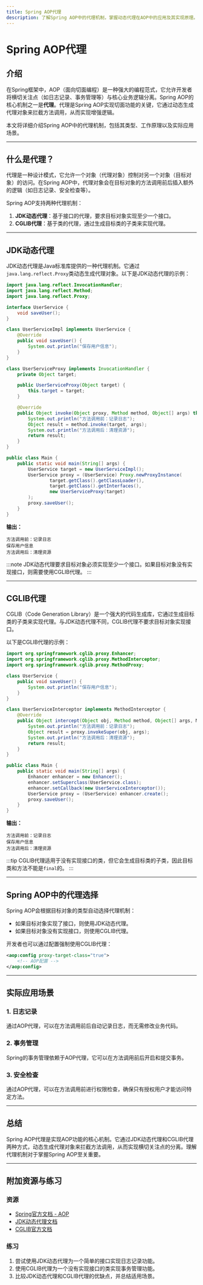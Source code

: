```yaml
---
title: Spring AOP代理
description: 了解Spring AOP中的代理机制，掌握动态代理在AOP中的应用及其实现原理。
---
```


# Spring AOP代理

## 介绍

在Spring框架中，AOP（面向切面编程）是一种强大的编程范式，它允许开发者将横切关注点（如日志记录、事务管理等）与核心业务逻辑分离。Spring AOP的核心机制之一是**代理**。代理是Spring AOP实现切面功能的关键，它通过动态生成代理对象来拦截方法调用，从而实现增强逻辑。

本文将详细介绍Spring AOP中的代理机制，包括其类型、工作原理以及实际应用场景。

---

## 什么是代理？

代理是一种设计模式，它允许一个对象（代理对象）控制对另一个对象（目标对象）的访问。在Spring AOP中，代理对象会在目标对象的方法调用前后插入额外的逻辑（如日志记录、安全检查等）。

Spring AOP支持两种代理机制：
1. **JDK动态代理**：基于接口的代理，要求目标对象实现至少一个接口。
2. **CGLIB代理**：基于类的代理，通过生成目标类的子类来实现代理。

---

## JDK动态代理

JDK动态代理是Java标准库提供的一种代理机制。它通过`java.lang.reflect.Proxy`类动态生成代理对象。以下是JDK动态代理的示例：

```java
import java.lang.reflect.InvocationHandler;
import java.lang.reflect.Method;
import java.lang.reflect.Proxy;

interface UserService {
    void saveUser();
}

class UserServiceImpl implements UserService {
    @Override
    public void saveUser() {
        System.out.println("保存用户信息");
    }
}

class UserServiceProxy implements InvocationHandler {
    private Object target;

    public UserServiceProxy(Object target) {
        this.target = target;
    }

    @Override
    public Object invoke(Object proxy, Method method, Object[] args) throws Throwable {
        System.out.println("方法调用前：记录日志");
        Object result = method.invoke(target, args);
        System.out.println("方法调用后：清理资源");
        return result;
    }
}

public class Main {
    public static void main(String[] args) {
        UserService target = new UserServiceImpl();
        UserService proxy = (UserService) Proxy.newProxyInstance(
                target.getClass().getClassLoader(),
                target.getClass().getInterfaces(),
                new UserServiceProxy(target)
        );
        proxy.saveUser();
    }
}
```

**输出：**
```
方法调用前：记录日志
保存用户信息
方法调用后：清理资源
```

:::note
JDK动态代理要求目标对象必须实现至少一个接口。如果目标对象没有实现接口，则需要使用CGLIB代理。
:::

---

## CGLIB代理

CGLIB（Code Generation Library）是一个强大的代码生成库，它通过生成目标类的子类来实现代理。与JDK动态代理不同，CGLIB代理不要求目标对象实现接口。

以下是CGLIB代理的示例：

```java
import org.springframework.cglib.proxy.Enhancer;
import org.springframework.cglib.proxy.MethodInterceptor;
import org.springframework.cglib.proxy.MethodProxy;

class UserService {
    public void saveUser() {
        System.out.println("保存用户信息");
    }
}

class UserServiceInterceptor implements MethodInterceptor {
    @Override
    public Object intercept(Object obj, Method method, Object[] args, MethodProxy proxy) throws Throwable {
        System.out.println("方法调用前：记录日志");
        Object result = proxy.invokeSuper(obj, args);
        System.out.println("方法调用后：清理资源");
        return result;
    }
}

public class Main {
    public static void main(String[] args) {
        Enhancer enhancer = new Enhancer();
        enhancer.setSuperclass(UserService.class);
        enhancer.setCallback(new UserServiceInterceptor());
        UserService proxy = (UserService) enhancer.create();
        proxy.saveUser();
    }
}
```

**输出：**
```
方法调用前：记录日志
保存用户信息
方法调用后：清理资源
```

:::tip
CGLIB代理适用于没有实现接口的类，但它会生成目标类的子类，因此目标类和方法不能是`final`的。
:::

---

## Spring AOP中的代理选择

Spring AOP会根据目标对象的类型自动选择代理机制：
- 如果目标对象实现了接口，则使用JDK动态代理。
- 如果目标对象没有实现接口，则使用CGLIB代理。

开发者也可以通过配置强制使用CGLIB代理：

```xml
<aop:config proxy-target-class="true">
    <!-- AOP配置 -->
</aop:config>
```

---

## 实际应用场景

### 1. 日志记录
通过AOP代理，可以在方法调用前后自动记录日志，而无需修改业务代码。

### 2. 事务管理
Spring的事务管理依赖于AOP代理，它可以在方法调用前后开启和提交事务。

### 3. 安全检查
通过AOP代理，可以在方法调用前进行权限检查，确保只有授权用户才能访问特定方法。

---

## 总结

Spring AOP代理是实现AOP功能的核心机制。它通过JDK动态代理和CGLIB代理两种方式，动态生成代理对象来拦截方法调用，从而实现横切关注点的分离。理解代理机制对于掌握Spring AOP至关重要。

---

## 附加资源与练习

### 资源
- [Spring官方文档 - AOP](https://docs.spring.io/spring-framework/docs/current/reference/html/core.html#aop)
- [JDK动态代理文档](https://docs.oracle.com/javase/8/docs/technotes/guides/reflection/proxy.html)
- [CGLIB官方文档](https://github.com/cglib/cglib/wiki)

### 练习
1. 尝试使用JDK动态代理为一个简单的接口实现日志记录功能。
2. 使用CGLIB代理为一个没有实现接口的类实现事务管理功能。
3. 比较JDK动态代理和CGLIB代理的优缺点，并总结适用场景。
